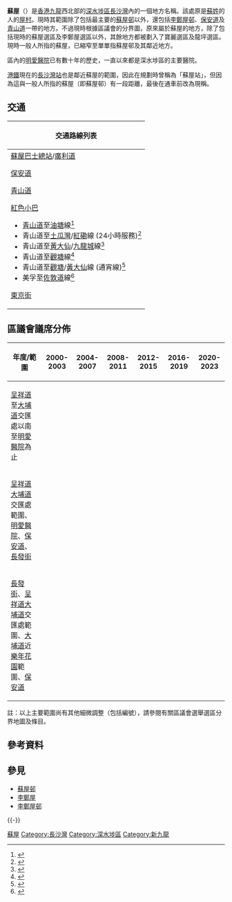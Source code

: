 '''蘇屋'''（{{lang-en|'''So Uk'''}}）是[[香港|香港]][[九龍|九龍]]西北部的[[深水埗區|深水埗區]][[長沙灣|長沙灣]]內的一個地方名稱。該處原是[[苏屋村|蘇姓]]的人的[[村落|屋村]]。現時其範圍除了包括最主要的[[蘇屋邨|蘇屋邨]]以外，還包括[[李鄭屋邨|李鄭屋邨]]、[[保安道|保安道]]及[[青山道|青山道]]一帶的地方。不過現時根據區議會的分界圖，原來屬於蘇屋的地方，除了包括現時的蘇屋選區及李鄭屋選區以外，其餘地方都被劃入了寶麗選區及龍坪選區。現時一般人所指的蘇屋，已縮窄至單單指蘇屋邨及其鄰近地方。

區內的[[明愛醫院|明愛醫院]]已有數十年的歷史，一直以來都是深水埗區的主要醫院。

[[港鐵|港鐵]]現在的[[長沙灣站|長沙灣站]]也是鄰近蘇屋的範圍，因此在規劃時曾稱為「蘇屋站」，但因為這與一般人所指的蘇屋（即蘇屋邨）有一段距離，最後在通車前改為現稱。

==交通==
{| class="mw-collapsible mw-collapsed wikitable" style="background:white; margin: 0 auto; width: auto;"  
! 交通路線列表
|-
|
;[[蘇屋巴士總站|蘇屋巴士總站]]/[[廣利道|廣利道]]
{{九龍新界巴士簡單列表|2|2A|6P|202|702S|796C}}
{{過海隧道巴士簡單列表|112|970}}

;[[保安道|保安道]]
{{九龍新界巴士簡單列表|2A|6P|202|702S|796C}}
{{過海隧道巴士簡單列表|112|970|N122}}
{{九龍專線小巴簡單列表|42|45B|45M}}


;[[青山道|青山道]]
{{九龍新界巴士簡單列表|2A|2B|2F|6|6C|6D|6P|31B|36A|72|86|86A|86C|796C|N241}}
{{過海隧道巴士簡單列表|N122}}
{{九龍專線小巴簡單列表|44S|75}}
{{新界專線小巴簡單列表|411}}
;[[香港小巴|紅色小巴]]
*[[青山道|青山道]]至[[油塘|油塘]]線<ref>{{Cite web |url=http://www.16seats.net/chi/rmb/r_k38.html |title=青山道香港紗廠　—　藍田及油塘 |accessdate=2016-12-30 |archive-date=2017-05-06 |archive-url=https://web.archive.org/web/20170506144403/http://www.16seats.net/chi/rmb/r_k38.html |dead-url=no }}</ref>
*青山道至[[土瓜灣|土瓜灣]]/[[紅磡|紅磡]]線 (24小時服務)<ref>{{Cite web |url=http://www.16seats.net/chi/rmb/r_k61.html |title=土瓜灣及紅磡　—　青山道 |accessdate=2016-12-30 |archive-date=2017-01-19 |archive-url=https://web.archive.org/web/20170119092317/http://www.16seats.net/chi/rmb/r_k61.html |dead-url=no }}</ref>
*青山道至[[黃大仙_(香港地方)|黃大仙]]/[[九龍城|九龍城]]線<ref>{{Cite web |url=http://www.16seats.net/chi/rmb/r_k62.html |title=黃大仙及九龍城　—　青山道 |accessdate=2016-12-30 |archive-date=2016-10-05 |archive-url=https://web.archive.org/web/20161005052019/http://www.16seats.net/chi/rmb/r_k62.html |dead-url=yes }}</ref>
*青山道至[[觀塘|觀塘]]線<ref>{{Cite web |url=http://www.16seats.net/chi/rmb/r_k02.html |title=觀塘協和街　—　青山道香港紗廠 |accessdate=2016-12-30 |archive-date=2016-10-26 |archive-url=https://web.archive.org/web/20161026155503/http://www.16seats.net/chi/rmb/r_k02.html |dead-url=yes }}</ref>
*青山道至[[觀塘|觀塘]]/[[黃大仙_(香港地方)|黃大仙]]線 (通宵線)<ref>{{Cite web |url=http://www.16seats.net/chi/rmb/r_k22.html |title=觀塘及黃大仙　—　青山道 |accessdate=2016-12-30 |archive-date=2016-09-27 |archive-url=https://web.archive.org/web/20160927232923/http://www.16seats.net/chi/rmb/r_k22.html |dead-url=yes }}</ref>
*美孚至[[佐敦道|佐敦道]]線<ref>{{Cite web |url=http://www.16seats.net/chi/rmb/r_k63.html |title=美孚　—　旺角及佐敦道 |access-date=2016-12-30 |archive-url=https://web.archive.org/web/20160920172439/http://www.16seats.net/chi/rmb/r_k63.html |archive-date=2016-09-20 |dead-url=yes }}</ref>

;[[東京街|東京街]]
{{九龍新界巴士簡單列表|2A|702S}}
|}

==區議會議席分佈==

{| class=wikitable
!年度/範圍!!2000-2003!!2004-2007!!2008-2011!!2012-2015!!2016-2019!!2020-2023
|-
|[[呈祥道|呈祥道]]至[[大埔道|大埔道]]交匯處以南至[[明愛醫院|明愛醫院]]為止||colspan=2|{{centre|[[荔枝角北|荔枝角]]選區}}||colspan=4|{{centre|[[荔枝角北|荔枝角北]]選區}}
|-
|[[呈祥道|呈祥道]][[大埔道|大埔道]]交匯處範圍、[[明愛醫院|明愛醫院]]、[[保安道|保安道]]、[[長發街|長發街]]||colspan=3|{{centre|[[蘇屋_(選區)|蘇屋]]選區}}||colspan=2|{{centre|[[元州及蘇屋|元州及蘇屋]]選區的一部分}}||{{centre|[[蘇屋_(選區)|蘇屋]]選區}}
|-
|[[長發街|長發街]]、[[呈祥道|呈祥道]][[大埔道|大埔道]]交匯處範圍、[[大埔道|大埔道]]近[[樂年花園|樂年花園]]範圍、[[保安道|保安道]]||colspan=6|{{centre|[[李鄭屋_(選區)|李鄭屋]]選區}}
|}

註：以上主要範圍尚有其他細微調整（包括編號），請參閱有關區議會選舉選區分界地圖及條目。

==參考資料==
{{reflist}}

==參見==
*[[蘇屋邨|蘇屋邨]]
*[[李鄭屋|李鄭屋]]
*[[李鄭屋邨|李鄭屋邨]]

{{-}}
{{深水埗區}}

[[Category:蘇屋|]]
[[Category:長沙灣|Category:長沙灣]]
[[Category:深水埗區|Category:深水埗區]]
[[Category:新九龍|Category:新九龍]]